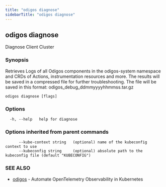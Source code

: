 ```yaml
---
title: "odigos diagnose"
sidebarTitle: "odigos diagnose"
---
```

## odigos diagnose

Diagnose Client Cluster

### Synopsis

Retrieves Logs of all Odigos components in the odigos-system namespace and CRDs of Actions, instrumentation resources and more. 
The results will be saved in a compressed file for further troubleshooting.
The file will be saved in this format: odigos_debug_ddmmyyyyhhmmss.tar.gz

```
odigos diagnose [flags]
```

### Options

```
  -h, --help   help for diagnose
```

### Options inherited from parent commands

```
      --kube-context string   (optional) name of the kubeconfig context to use
      --kubeconfig string     (optional) absolute path to the kubeconfig file (default "KUBECONFIG")
```

### SEE ALSO

* [odigos](/cli/odigos)	 - Automate OpenTelemetry Observability in Kubernetes